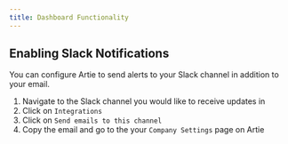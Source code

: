 ```yaml
---
title: Dashboard Functionality
---
```


## Enabling Slack Notifications

You can configure Artie to send alerts to your Slack channel in addition to your email.

1. Navigate to the Slack channel you would like to receive updates in
2. Click on `Integrations`
3. Click on `Send emails to this channel`
4. Copy the email and go to the your `Company Settings` page on Artie

<Frame caption="Enable your Slack channel to receive emails">
  <img src="/assets/image (41).png" alt="" />
</Frame>

 
<Frame caption="Update Artie dashboard">
  <img src="/assets/image (43).png" alt="" />
</Frame>
